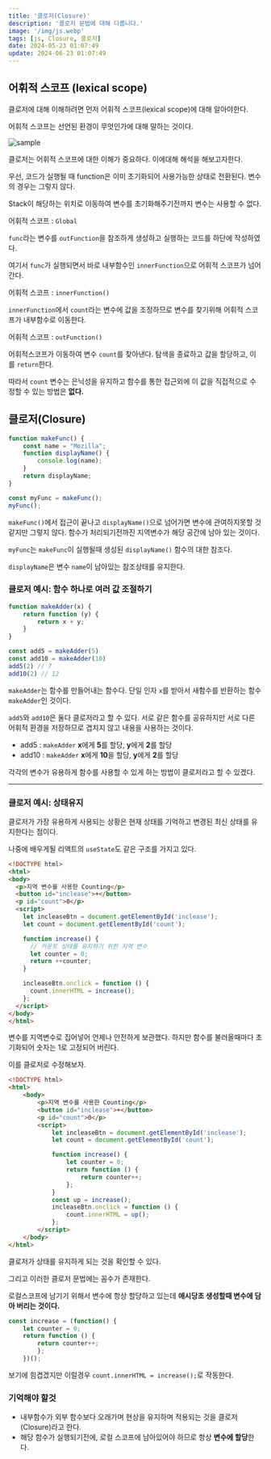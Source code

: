 ```yaml
---
title: '클로저(Closure)'
description: '클로저 문법에 대해 다룹니다.'
image: '/img/js.webp'
tags: [js, Closure, 클로저]
date: 2024-05-23 01:07:49
update: 2024-06-23 01:07:49
---
```


## 어휘적 스코프 (lexical scope)

클로저에 대해 이해하려면 먼저 어휘적 스코프(lexical scope)에 대해 알아야한다.

어휘적 스코프는 선언된 환경이 무엇인가에 대해 말하는 것이다.

![sample](/img/2024-05-20-21-14-14.webp)

클로저는 어휘적 스코프에 대한 이해가 중요하다. 이에대해 해석을 해보고자한다.

우선, 코드가 실행될 때 function은 이미 초기화되어 사용가능한 상태로 전환된다.  변수의 경우는 그렇지 않다.

Stack이 해당하는 위치로 이동하여 변수를 초기화해주기전까지 변수는 사용할 수 없다.

<Callout type='info'>어휘적 스코프 : `Global`</Callout>

`func`라는 변수를 `outFunction`을 참조하게 생성하고
실행하는 코드를 하단에 작성하였다.

여기서 `func`가 실행되면서 바로 내부함수인
`innerFunction`으로 어휘적 스코프가 넘어간다.

<Callout type="info">어휘적 스코프 : `innerFunction()`</Callout>


`innerFunction`에서 `count`라는 변수에 값을 조정하므로
변수를 찾기위해 어휘적 스코프가 내부함수로 이동한다. 

<Callout type="info">어휘적 스코프 : `outFunction()`</Callout>

어휘적스코프가 이동하여 변수 `count`를 찾아낸다.
탐색을 종료하고 값을 할당하고, 이를 `return`한다.

따라서 `count` 변수는 은닉성을 유지하고
함수를 통한 접근외에 이 값을 직접적으로 수정할 수 있는 방법은 **없다.**

## 클로저(Closure)

```javascript
function makeFunc() {
    const name = "Mozilla";
    function displayName() {
        console.log(name);
    }
    return displayName;
}

const myFunc = makeFunc();
myFunc();
```

`makeFunc()`에서 접근이 끝나고 `displayName()`으로 넘어가면
변수에 관여하지못할 것 같지만 그렇지 않다. 
함수가 처리되기전까진 지역변수가 해당 공간에 남아 있는 것이다.

`myFunc`는 `makeFunc`이 실행될때 생성된 `displayName()` 함수의 대한 참조다.

`displayName`은 변수 `name`이 남아있는 참조상태를 유지한다.


### 클로저 예시: 함수 하나로 여러 값 조절하기


```javascript
function makeAdder(x) {
	return function (y) {
		return x + y;
	}
}

const add5 = makeAdder(5)
const add10 = makeAdder(10)
add5(2) // 7
add10(2) // 12
```

`makeAdder`는 함수를 만들어내는 함수다. 
단일 인자 `x`를 받아서 새함수를 반환하는 함수 `makeAdder`인 것이다.

`add5`와 `add10`은 둘다 클로저라고 할 수 있다. 서로 같은 함수를 공유하지만 
서로 다른 어휘적 환경을 저장하므로 겹치지 않고 내용을 사용하는 것이다.

- add5 : `makeAdder` **x**에게 **5**를 할당, **y**에게 **2**를 할당
- add10 :  `makeAdder`  **x**에게 **10**을 할당, **y**에게 **2**를 할당

각각의 변수가 유용하게 함수를 사용할 수 있게 하는 방법이 클로저라고 할 수 있겠다.

---

### 클로저 예시: 상태유지

클로저가 가장 유용하게 사용되는 상황은
현재 상태를 기억하고 변경된 최신 상태를 유지한다는 점이다.

나중에 배우게될 리액트의 `useState`도 같은 구조를 가지고 있다.


```html
<!DOCTYPE html>
<html>
<body>
  <p>지역 변수를 사용한 Counting</p>
  <button id="inclease">+</button>
  <p id="count">0</p>
  <script>
    let incleaseBtn = document.getElementById('inclease');
    let count = document.getElementById('count');

    function increase() {
      // 카운트 상태를 유지하기 위한 지역 변수
      let counter = 0;
      return ++counter;
    }

    incleaseBtn.onclick = function () {
      count.innerHTML = increase();
    };
  </script>
</body>
</html>
```

변수를 지역변수로 집어넣어 언제나 안전하게 보관했다.
하지만 함수를 불러올때마다 초기화되어 숫자는 1로 고정되어 버린다. 

이를 클로저로 수정해보자.

```html
<!DOCTYPE html>
<html>
    <body>
        <p>지역 변수를 사용한 Counting</p>
        <button id="inclease">+</button>
        <p id="count">0</p>
        <script>
            let incleaseBtn = document.getElementById('inclease');
            let count = document.getElementById('count');

            function increase() {
                let counter = 0;
                return function () {
                    return counter++;
                };
            }
            const up = increase();
            incleaseBtn.onclick = function () {
                count.innerHTML = up();
            };
        </script>
    </body>
</html>

```

클로저가 상태를 유지하게 되는 것을 확인할 수 있다.

그리고 이러한 클로저 문법에는 꼼수가 존재한다.

로컬스코프에 남기기 위해서 변수에 항상 할당하고 있는데
**애시당초 생성할때 변수에 담아 버리는 것이다.**

```javascript
const increase = (function() {
    let counter = 0;
    return function () {
        return counter++;
        };
    })();
```

보기에 힘겹겠지만 이럴경우 `count.innerHTML = increase();`로 작동한다.

### 기억해야 할것

- 내부함수가 외부 함수보다 오래가며 현상을 유지하며 적용되는 것을 클로저(Closure)라고 한다.
- 해당 함수가 실행되기전에, 로컬 스코프에 남아있어야 하므로 항상 **변수에 할당**한다.

